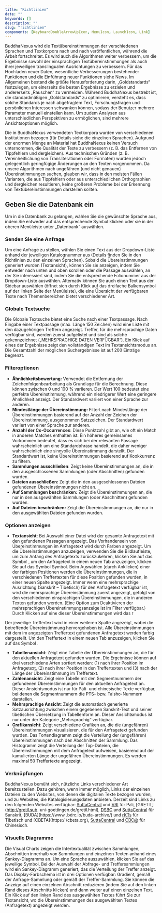 ```yaml
---
title: "Richtlinien"
date: ""
keywords: []
description: ""
slug: "richtlinien"
components: [KeyboardDoubleArrowUpIcon, MenuIcon, LaunchIcon, Link]
---
```


BuddhaNexus wird die Textübereinstimmungen der verschiedenen Sprachen und Textkorpora nach und nach veröffentlichen, während die Arbeit fortschreitet. Es wird auch die Algorithmen weiter verbessern, um die Ergebnisse sowohl der einsprachigen Textübereinstimmungen als auch ihrer jeweiligen translingualen Ausrichtungen zu verbessern. Für das Hochladen neuer Daten, wesentliche Verbesserungen bestehender Funktionen und die Einführung neuer Funktionen siehe <Link route="/news">News</Link>. Im Allgemeinen bestand die größte Herausforderung darin, „Goldstandards“ festzulegen, um einerseits die besten Ergebnisse zu erzielen und andererseits „Rauschen“ zu vermeiden. Während BuddhaNexus bestrebt ist, die standardmäßigen „Goldstandards“ zu optimieren, versteht es, dass solche Standards je nach abgefragtem Text, Forschungsfragen und persönlichen Interessen schwanken können, sodass der Benutzer mehrere Parameter manuell einstellen kann. Um zudem Analysen aus unterschiedlichen Perspektiven zu ermöglichen, sind mehrere Ansichtsoptionen möglich.

Die in BuddhaNexus verwendeten Textkorpora wurden von verschiedenen Institutionen bezogen (für Details siehe die einzelnen Sprachen). Aufgrund der enormen Menge an Material hat BuddhaNexus keinen Versuch unternommen, die Qualität der Texte zu verbessern (z. B. das Entfernen von Tippfehlern und dergleichen). Aus technischen Gründen (z. B. Vereinheitlichung von Transliterationen oder Formaten) wurden jedoch gelegentlich geringfügige Änderungen an den Texten vorgenommen. Da unsere Algorithmen nach ungefähren (und nicht genauen) Übereinstimmungen suchen, glauben wir, dass in den meisten Fällen Varianten, die aus Tippfehlern oder aus unterschiedlichen Orthographien und dergleichen resultieren, keine größeren Probleme bei der Erkennung von Textübereinstimmungen darstellen sollten.

## Geben Sie die Datenbank ein

Um in die Datenbank zu gelangen, wählen Sie die gewünschte Sprache aus, indem Sie entweder auf das entsprechende Symbol klicken oder sie in der oberen Menüleiste unter „Datenbank“ auswählen.

### Senden Sie eine Anfrage

Um eine Anfrage zu stellen, wählen Sie einen Text aus der Dropdown-Liste anhand der jeweiligen Katalognummer aus (Details finden Sie in den Richtlinien zu den einzelnen Sprachen). Sobald die Übereinstimmungen generiert wurden (Textansicht), können Sie sie anzeigen, indem Sie entweder nach unten und oben scrollen oder die Passage auswählen, an der Sie interessiert sind, indem Sie die entsprechende Folionummer aus der Dropdown-Liste auswählen. Alternativ können Sie auch einen Text aus der Sidebar auswählen (öffnet sich durch Klick auf das dreifache Balkensymbol <MenuIcon fontSize="small" /> auf der linken Seite der Menüleiste), die eine Übersicht der verfügbaren Texte nach Themenbereichen bietet verschiedener Art.

### Globale Textsuche

Die Globale Textsuche bietet eine Suche nach einer Textpassage. Nach Eingabe einer Textpassage (max. Länge 150 Zeichen) wird eine Liste mit den dazugehörigen Treffern angezeigt. Treffer, für die mehrsprachige Daten verfügbar sind, werden zuerst aufgelistet und sind als solche gekennzeichnet („MEHRSPRACHIGE DATEN VERFÜGBAR“). Ein Klick auf eines der Ergebnisse zeigt den vollständigen Text im Textansichtsmodus an. Die Gesamtzahl der möglichen Suchergebnisse ist auf 200 Einträge begrenzt.

### Filteroptionen

- **Ähnlichkeitsbewertung:** Verwendet die Entfernung der Zeichenfolgenbearbeitung als Grundlage für die Berechnung. Diese können zwischen 0 und 100 % variieren. Der Wert 100 bedeutet eine perfekte Übereinstimmung, während ein niedrigerer Wert eine geringere Ähnlichkeit anzeigt. Der Standardwert variiert von einer Sprache zur anderen.
- **Mindestlänge der Übereinstimmung:** Filtert nach Mindestlänge der Übereinstimmungen basierend auf der Anzahl der Zeichen der Übereinstimmung, ausgenommen Satzzeichen. Der Standardwert variiert von einer Sprache zur anderen.
- **Anzahl der Co-Occurrences:** Diese Punktzahl gibt an, wie oft ein Match in anderen Matches enthalten ist. Ein höheres gemeinsames Vorkommen bedeutet, dass es sich bei der relevanten Passage wahrscheinlich um eine Standardphrase handelt, die daher weniger wahrscheinlich eine sinnvolle Übereinstimmung darstellt. Der Standardwert ist, keine Übereinstimmungen basierend auf Kookkurrenz zu filtern.
- **Sammlungen ausschließen:** Zeigt keine Übereinstimmungen an, die in den ausgeschlossenen Sammlungen (oder Abschnitten) gefunden wurden.
- **Dateien ausschließen:** Zeigt die in den ausgeschlossenen Dateien gefundenen Übereinstimmungen nicht an.
- **Auf Sammlungen beschränken:** Zeigt die Übereinstimmungen an, die nur in den ausgewählten Sammlungen (oder Abschnitten) gefunden wurden.
- **Auf Dateien beschränken:** Zeigt die Übereinstimmungen an, die nur in den ausgewählten Dateien gefunden wurden.

### Optionen anzeigen

- **Textansicht**: Bei Auswahl einer Datei wird der gesamte Anfragetext mit den gefundenen Passagen angezeigt. Das Vorhandensein von Übereinstimmungen im Anfragetext wird durch Farben angezeigt. Um die Übereinstimmungen anzuzeigen, verwenden Sie die Bildlaufleiste, um zum Anfang des Anfragetexts zurückzukehren, klicken Sie auf das Symbol <KeyboardDoubleArrowUpIcon fontSize="small" />, um den Anfragetext in einem neuen Tab anzuzeigen, klicken Sie auf das Symbol <LaunchIcon fontSize="small" /> Symbol. Beim Auswählen (durch Anklicken) einer der farbigen Positionen werden die Übereinstimmungen, die in verschiedenen Treffertexten für diese Position gefunden wurden, in einer neuen Spalte angezeigt. Immer wenn eine mehrsprachige Ausrichtung (Sanskrit – Tibetisch) für den Anfragetext verfügbar ist, wird die mehrsprachige Übereinstimmung zuerst angezeigt, gefolgt von den verschiedenen einsprachigen Übereinstimmungen, die in anderen Texten gefunden werden. (Eine Option zum Deaktivieren der mehrsprachigen Übereinstimmungsanzeige ist im Filter verfügbar.) Durch Klicken auf eine dieser Übereinstimmungen wird das r

Der jeweilige Treffertext wird in einer weiteren Spalte angezeigt, wobei die betreffende Übereinstimmung hervorgehoben ist. Alle Übereinstimmungen mit dem im angezeigten Treffertext gefundenen Anfragetext werden farbig dargestellt. Um den Treffertext in einem neuen Tab anzuzeigen, klicken Sie auf das Symbol <LaunchIcon fontSize="small" /> .

- **Tabellenansicht**: Zeigt eine Tabelle der Übereinstimmungen an, die für den aktuellen Anfragetext gefunden wurden. Die Ergebnisse können auf drei verschiedene Arten sortiert werden: (1) nach ihrer Position im Anfragetext, (2) nach ihrer Position in den Treffertexten und (3) nach der Länge der Übereinstimmung im Treffertext.
- **Zahlenansicht**: Zeigt eine Tabelle mit den Segmentnummern der gefundenen Übereinstimmungen für den aktuellen Anfragetext an. Dieser Ansichtsmodus ist nur für Pāli- und chinesische Texte verfügbar, bei denen die Segmentnummern die PTS- bzw. Taisho-Nummern darstellen.
- **Mehrsprachige Ansicht**: Zeigt die automatisch generierte Satzausrichtung zwischen einem gegebenen Sanskrit-Text und seiner tibetischen Übersetzung in Tabellenform an. Dieser Ansichtsmodus ist nur unter der Kategorie „Mehrsprachig“ verfügbar.
- **Grafikansicht**: Zeigt verschiedene Grafiken an, die die (ungefähren) Übereinstimmungen visualisieren, die für den Anfragetext gefunden wurden. Das Tortendiagramm zeigt die Verteilung der (ungefähren) Übereinstimmungen nach den Abschnitten der Sammlung. Das Histogramm zeigt die Verteilung der Top-Dateien, die Übereinstimmungen mit dem Anfragetext aufweisen, basierend auf der kumulierten Länge der ungefähren Übereinstimmungen. Es werden maximal 50 Treffertexte angezeigt.

### Verknüpfungen

BuddhaNexus bemüht sich, nützliche Links verschiedener Art bereitzustellen. Dazu gehören, wenn immer möglich, Links der einzelnen Dateien zu den Websites, von denen die digitalen Texte bezogen wurden, und zu Websites, die Katalogisierungsdaten anbieten. Derzeit sind Links zu den folgenden Websites verfügbar: [SuttaCentral](https://suttacentral.net) und [VRI](https://tipitaka.org/) für Pāli, [GRETIL](http://gretil.sub. uni-goettingen.de/gretil.html), [DSBC](http://www.dsbcproject.org) und [SuttaCentral](https://suttacentral.net) für Sanskrit, [BUDA](https://www .bdrc.io/buda-archive/) und [rKTs](https://www.istb.univie.ac.at/kanjur/rktsneu/sub/index.php) für Tibetisch und [CBETA](https:/ /cbeta.org), [SuttaCentral](https://suttacentral.net) und [CBC@](https://dazangthings.nz/cbc/) für Chinesisch.

### Visuelle Diagramme

Die Visual Charts zeigen die Intertextualität zwischen Sammlungen, Abschnitten innerhalb von Sammlungen und einzelnen Texten anhand eines Sankey-Diagramms an. Um eine Sprache auszuwählen, klicken Sie auf das jeweilige Symbol. Bei der Auswahl der Abfrage- und Treffersammlungen wird ein Sankey-Diagramm generiert, das die Verteilung der Treffer anzeigt. Das Display-Farbschema ist in drei Optionen verfügbar: Gradient, gemäß der Anfrage-Sammlung oder gemäß der Treffer-Sammlung. Sie können die Anzeige auf einen einzelnen Abschnitt reduzieren (indem Sie auf den linken Rand dieses Abschnitts klicken) und dann weiter auf einen einzelnen Text. Ein Klick auf den linken Rand des ausgewählten Textes führt Sie zur Textansicht, wo die Übereinstimmungen des ausgewählten Textes (Anfragetext) angezeigt werden.
